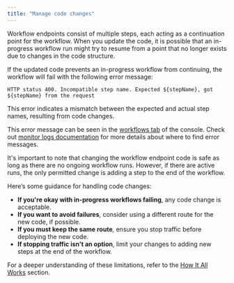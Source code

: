 ```yaml
---
title: "Manage code changes"
---
```


Workflow endpoints consist of multiple steps, each acting as a continuation point for the workflow. When you update the code, it is possible that an in-progress workflow run might try to resume from a point that no longer exists due to changes in the code structure.

If the updated code prevents an in-progress workflow from continuing, the workflow will fail with the following error message:

```
HTTP status 400. Incompatible step name. Expected ${stepName}, got ${stepName} from the request
```

This error indicates a mismatch between the expected and actual step names, resulting from code changes.

This error message can be seen in the [workflows tab](https://console.upstash.com/qstash?tab=workflows) of the console.
Check out [monitor logs documentation](/qstash/workflows/howto/monitor) for more details about where to find error messages.

It's important to note that changing the workflow endpoint code is safe as long as there are no ongoing workflow runs. However, if there are active runs, the only permitted change is adding a step to the end of the workflow.

Here’s some guidance for handling code changes:

- **If you're okay with in-progress workflows failing**, any code change is acceptable.
- **If you want to avoid failures**, consider using a different route for the new code, if possible.
- **If you must keep the same route**, ensure you stop traffic before deploying the new code.
- **If stopping traffic isn't an option**, limit your changes to adding new steps at the end of the workflow.

For a deeper understanding of these limitations, refer to the [How It All Works](/qstash/workflows/how) section.
